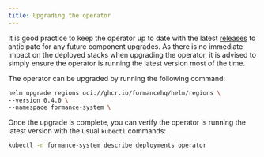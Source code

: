 ```yaml
---
title: Upgrading the operator
---
```


It is good practice to keep the operator up to date with the latest [releases](https://github.com/formancehq/stack/releases) to anticipate for any future component upgrades. As there is no immediate impact on the deployed stacks when upgrading the operator, it is advised to simply ensure the operator is running the latest version most of the time.

The operator can be upgraded by running the following command:

```bash
helm upgrade regions oci://ghcr.io/formancehq/helm/regions \
--version 0.4.0 \
--namespace formance-system \
```

Once the upgrade is complete, you can verify the operator is running the latest version with the usual `kubectl` commands:

```bash
kubectl -n formance-system describe deployments operator
```